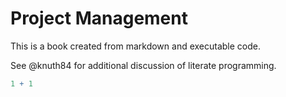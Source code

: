 # Project Management

This is a book created from markdown and executable code.

See @knuth84 for additional discussion of literate programming.

```r
1 + 1
```
